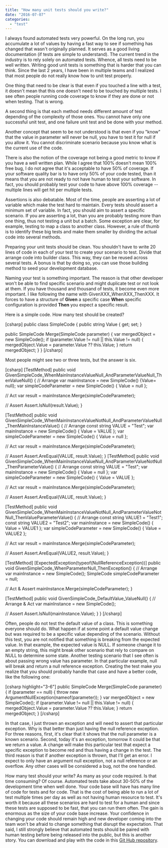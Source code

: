 ```yaml
---
title: "How many unit tests should you write?"
date: "2016-07-07"
categories: 
  - "test"
---
```


I always found automated tests very powerful. On the long run, you accumulate a lot of values by having a fast way to see if something has changed that wasn't originally planned. It serves as a good living documentation (if tests are simple to understand). The current trend in the industry is to rely solely on automated tests. Whence, all tests need to be well written. Writing good unit tests is something that is harder that you can think. Since the last 2 years, I have been in multiple teams and I realized that most people do not really know how to unit test properly.

One thing that need to be clear is that even if you touched a line with a test, it doesn't mean that this one doesn't need to be touched by multiple tests. I see often people running code coverage to know if they are done or not when testing. That is wrong.

A second thing is that each method needs different amount of test depending of the complexity of those ones. You cannot have only one successful unit test, and one failure unit test and be done with your method.

Another concept that seem to be not understood is that even if you "know" that the value in parameter will never be null, you have to test it for null if you allow it. You cannot discriminate scenario because you know what is the current use of the code.

There is also the notion of the coverage not being a good metric to know if you have a well written plan. While I agree that 100% doesn't mean 100% free bug, I do not agree that it's acceptable to have 50% of coverage. If your software quality bar is to have only 50% of your code tested, than it means that you are not ready to not have human to test your software. In fact, you should probably test your code to have above 100% coverage -- multiple lines will get hit per multiple tests.

Assertions is also debatable. Most of the time, people are asserting a lot of variable which make the test hard to maintain. Every tests should assert a minimum set of variable. In fact, you should aim to assert a specific scenario. If you are asserting a lot, than you are probably testing more than one thing, thus not testing a unit but a batch. Some exception are clear, for example, testing to map a class to another class. However, a rule of thumb is to identify these big tests and make them smaller by dividing the actual code into several methods.

Preparing your unit tests should be clean. You shouldn't have to write 20 lines of code in each of your test to create your scenario to test. Divide that arrange code into builder class. This way, they can be reused across several tests. A bonus is that by doing so, you can use those building method to seed your development database.

Naming your test is something important. The reason is that other developer won't be able to find specific scenario and might duplicate test or not look at them. If you have thousand and thousand of tests, it become even more important. I like following the name with GivenXXX\_WhenXXX\_ThenXXX. It forces to have a structure of **Given** a specific case **When** specific configuration is provided **Then** you expect a specific result.

Here is a simple code. How many test should be created?

\[csharp\] public class SimpleCode { public string Value { get; set; }

public SimpleCode Merge(SimpleCode parameter) { var mergedObject = new SimpleCode(); if (parameter.Value != null || this.Value != null) { mergedObject.Value = parameter.Value ?? this.Value; } return mergedObject; } } \[/csharp\]

Most people might see two or three tests, but the answer is six.

\[csharp\] \[TestMethod\] public void GivenSimpleCode\_WhenMainInstanceValueNull\_AndParameterValueNull\_ThenValueNull() { // Arrange var mainInstance = new SimpleCode() {Value= null}; var simpleCodeParameter = new SimpleCode() { Value = null };

// Act var result = mainInstance.Merge(simpleCodeParameter);

// Assert Assert.IsNull(result.Value); }

\[TestMethod\] public void GivenSimpleCode\_WhenMainInstanceValueNotNull\_AndParameterValueNull\_ThenMainInstanceValue() { // Arrange const string VALUE = "Test"; var mainInstance = new SimpleCode() { Value = VALUE }; var simpleCodeParameter = new SimpleCode() { Value = null };

// Act var result = mainInstance.Merge(simpleCodeParameter);

// Assert Assert.AreEqual(VALUE, result.Value); } \[TestMethod\] public void GivenSimpleCode\_WhenMainInstanceValueNull\_AndParameterValueNotNull\_ThenParameterValue() { // Arrange const string VALUE = "Test"; var mainInstance = new SimpleCode() { Value = null }; var simpleCodeParameter = new SimpleCode() { Value = VALUE };

// Act var result = mainInstance.Merge(simpleCodeParameter);

// Assert Assert.AreEqual(VALUE, result.Value); }

\[TestMethod\] public void GivenSimpleCode\_WhenMainInstanceValueNotNull\_AndParameterValueNotNull\_ThenValueParameterValue() { // Arrange const string VALUE1 = "Test1"; const string VALUE2 = "Test2"; var mainInstance = new SimpleCode() { Value = VALUE1 }; var simpleCodeParameter = new SimpleCode() { Value = VALUE2 };

// Act var result = mainInstance.Merge(simpleCodeParameter);

// Assert Assert.AreEqual(VALUE2, result.Value); }

\[TestMethod\] \[ExpectedException(typeof(NullReferenceException))\] public void GivenSimpleCode\_WhenParameterNull\_ThenException() { // Arrange var mainInstance = new SimpleCode(); SimpleCode simpleCodeParameter = null;

// Act & Assert mainInstance.Merge(simpleCodeParameter); }

\[TestMethod\] public void GivenSimpleCode\_DefaultValue\_ValueNull() { // Arrange & Act var mainInstance = new SimpleCode();

// Assert Assert.IsNull(mainInstance.Value); } } \[/csharp\]

Often, people do not test the default value of a class. This is something everyone should do. What happen if at some point a default value change but was required to be a specific value depending of the scenario. Without this test, you are not notified that something is breaking from the expected value. In that example, the expected value is NULL. If someone change it to an empty string, this might break other scenario that rely to compare on NULL to determine some state. Another testing scenario that I see often is about passing wrong value has parameter. In that particular example, null will break and return a null reference exception. Creating the test make you realize that you should probably handle that case and have a better code, like the following one:

\[csharp highlight="3-6"\] public SimpleCode Merge(SimpleCode parameter) { if (parameter == null) { throw new ArgumentNullException(nameof(parameter)); } var mergedObject = new SimpleCode(); if (parameter.Value != null || this.Value != null) { mergedObject.Value = parameter.Value ?? this.Value; } return mergedObject; } \[/csharp\]

In that case, I just thrown an exception and will need to assert that particular exception. Why is that better than just having the null reference exception. For three reasons, first, it's clear that it shows that the null parameter is a known scenario. Second, today it's an exception, tomorrow it could be that we return a value. A change will make this particular test that expect a specific exception to become red and thus having a change in the test. The third reason is that if another exception is thrown, that I'll get an error. I expect to only have an argument null exception, not a null reference or an overflow. Any other cases will be considered a bug, not the one handled.

How many test should your write? As many as your code required. Is that time consuming? Of course. Automated tests take about 30-50% of the development time when well done. Your code base will have has many line of code for tests and for code. That is the cost of being able to run a lot of test multiple times per day as well as not having human resource to test. It's worth it because all these scenarios are hard to test for a human and since these tests are supposed to be fast, that you can run them often. The gain is enormous as the size of your code base increase. Your confidence in changing your code should remain high and new developer coming into the team won't be afraid to change something that disrupt the expectation. That said, I still strongly believe that automated tests should be paired with human testing before being released into the public, but this is another story. You can download and play with the code in this [Git Hub repository](https://github.com/MrDesjardins/SimpleUnitTestExample).
